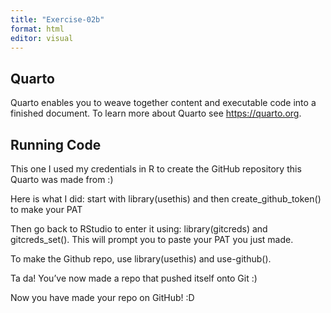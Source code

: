 ```yaml
---
title: "Exercise-02b"
format: html
editor: visual
---
```


## Quarto

Quarto enables you to weave together content and executable code into a finished document. To learn more about Quarto see <https://quarto.org>.

## Running Code

This one I used my credentials in R to create the GitHub repository this Quarto was made from :)

Here is what I did: start with library(usethis) and then create_github_token() to make your PAT

Then go back to RStudio to enter it using: library(gitcreds) and gitcreds_set(). This will prompt you to paste your PAT you just made.

To make the Github repo, use library(usethis) and use-github().

Ta da! You've now made a repo that pushed itself onto Git :)

Now you have made your repo on GitHub! :D
